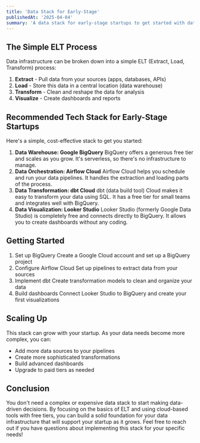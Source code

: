 ```yaml
---
title: 'Data Stack for Early-Stage'
publishedAt: '2025-04-04'
summary: 'A data stack for early-stage startups to get started with data analytics and data science.'
---
```


## The Simple ELT Process
Data infrastructure can be broken down into a simple ELT (Extract, Load, Transform) process:
1. **Extract** - Pull data from your sources (apps, databases, APIs)
2. **Load** - Store this data in a central location (data warehouse)
3. **Transform** - Clean and reshape the data for analysis
4. **Visualize** - Create dashboards and reports


## Recommended Tech Stack for Early-Stage Startups
Here's a simple, cost-effective stack to get you started:
1. **Data Warehouse: Google BigQuery**
BigQuery offers a generous free tier and scales as you grow. It's serverless, so there's no infrastructure to manage.
2. **Data Orchestration: Airflow Cloud**
Airflow Cloud helps you schedule and run your data pipelines. It handles the extraction and loading parts of the process.
3. **Data Transformation: dbt Cloud**
dbt (data build tool) Cloud makes it easy to transform your data using SQL. It has a free tier for small teams and integrates well with BigQuery.
4. **Data Visualization: Looker Studio**
Looker Studio (formerly Google Data Studio) is completely free and connects directly to BigQuery. It allows you to create dashboards without any coding.

## Getting Started
1. Set up BigQuery
Create a Google Cloud account and set up a BigQuery project
2. Configure Airflow Cloud
Set up pipelines to extract data from your sources
3. Implement dbt
Create transformation models to clean and organize your data
4. Build dashboards
Connect Looker Studio to BigQuery and create your first visualizations

## Scaling Up
This stack can grow with your startup. As your data needs become more complex, you can:
- Add more data sources to your pipelines
- Create more sophisticated transformations
- Build advanced dashboards
- Upgrade to paid tiers as needed

## Conclusion
You don't need a complex or expensive data stack to start making data-driven decisions. By focusing on the basics of ELT and using cloud-based tools with free tiers, you can build a solid foundation for your data infrastructure that will support your startup as it grows.
Feel free to reach out if you have questions about implementing this stack for your specific needs!